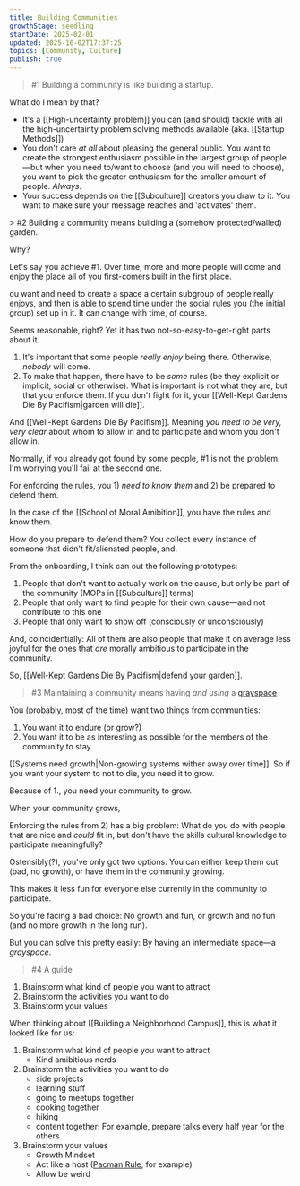 ```yaml
---
title: Building Communities
growthStage: seedling
startDate: 2025-02-01
updated: 2025-10-02T17:37:25
topics: [Community, Culture]
publish: true
---
```


> #1 Building a community is like building a startup.

What do I mean by that?

- It's a [[High-uncertainty problem]] you can (and should) tackle with all the high-uncertainty problem solving methods available (aka. [[Startup Methods]])
- You don't care _at all_ about pleasing the general public. You want to create the strongest enthusiasm possible in the largest group of people—but when you need to/want to choose (and you will need to choose), you want to pick the greater enthusiasm for the smaller amount of people. _Always._
- Your success depends on the [[Subculture]] creators you draw to it. You want to make sure your message reaches and 'activates' them.

<Draft>
> #2 Building a community means building a (somehow protected/walled) garden.

Why?

Let's say you achieve #1. Over time, more and more people will come and enjoy the place all of you first-comers built in the first place.

ou want and need to create a space a certain subgroup of people really enjoys, and then is able to spend time under the social rules you (the initial group) set up in it. It can change with time, of course.

Seems reasonable, right? Yet it has two not-so-easy-to-get-right parts about it.

1. It's important that some people _really enjoy_ being there. Otherwise, _nobody_ will come.
2. To make that happen, there have to be _some_ rules (be they explicit or implicit, social or otherwise). What is important is not what they are, but that you enforce them. If you don't fight for it, your [[Well-Kept Gardens Die By Pacifism|garden will die]].

And [[Well-Kept Gardens Die By Pacifism]]. Meaning _you need to be very, very clear_ about whom to allow in and to participate and whom you don't allow in.

Normally, if you already got found by some people, #1 is not the problem. I'm worrying you'll fail at the second one.

For enforcing the rules, you 1) _need to know them_ and 2) be prepared to defend them.

In the case of the [[School of Moral Amibition]], you have the rules and know them.

How do you prepare to defend them? You collect every instance of someone that didn't fit/alienated people, and.

From the onboarding, I think can out the following prototypes:

1. People that don't want to actually work on the cause, but only be part of the community (MOPs in [[Subculture]] terms)
2. People that only want to find people for their own cause—and not contribute to this one
3. People that only want to show off (consciously or unconsciously)

And, coincidentially: All of them are also people that make it on average less joyful for the ones that _are_ morally ambitious to participate in the community.

So, [[Well-Kept Gardens Die By Pacifism|defend your garden]].

> #3 Maintaining a community means having _and using_ a [grayspace](https://homosabiens.substack.com/p/make-more-grayspaces)

You (probably, most of the time) want two things from communities:

1. You want it to endure (or grow?)
2. You want it to be as interesting as possible for the members of the community to stay

[[Systems need growth|Non-growing systems wither away over time]]. So if you want your system to not to die, you need it to grow.

Because of <ListMarker>1.</ListMarker>, you need your community to grow.

When your community grows, 

Enforcing the rules from 2) has a big problem: What do you do with people that are nice and _could_ fit in, but don't have the skills cultural knowledge to participate meaningfully?

Ostensibly(?), you've only got two options: You can either keep them out (bad, no growth), or have them in the community growing.

This makes it less fun for everyone else currently in the community to participate.

So you're facing a bad choice: No growth and fun, or growth and no fun (and no more growth in the long run).

But you can solve this pretty easily: By having an intermediate space—a _grayspace_.

> #4 A guide

1. Brainstorm what kind of people you want to attract
2. Brainstorm the activities you want to do
3. Brainstorm your values

When thinking about [[Building a Neighborhood Campus]], this is what it looked like for us:

1. Brainstorm what kind of people you want to attract
   - Kind amibitious nerds
2. Brainstorm the activities you want to do
   - side projects
   - learning stuff
   - going to meetups together
   - cooking together
   - hiking
   - content together: For example, prepare talks every half year for the others
3. Brainstorm your values
   - Growth Mindset
   - Act like a host ([Pacman Rule](https://psychsafety.com/the-pac-man-rule/), for example)
   - Allow be weird

<References>
    <ReferenceLink>
    </ReferenceLink>
</References>

</Draft>
